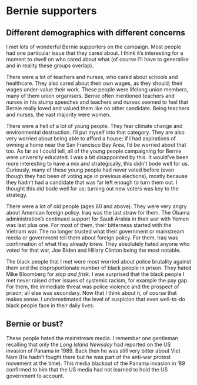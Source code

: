 # Bernie supporters


## Different demographics with different concerns

I met lots of wonderful Bernie supporters on the campaign. Most people had one particular issue that they cared about. I think it's interesting for a moment to dwell on who cared about what (of course I'll have to generalise and in reality these groups overlap). 

There were a lot of teachers and nurses, who cared about schools and healthcare. They also cared about their own wages, as they should; their wages under-value their work. These people were lifelong union members, many of them union organisers. Bernie often mentioned teachers and nurses in his stump speeches and teachers and nurses seemed to feel that Bernie really loved and valued them like no other candidate. Being teachers and nurses, the vast majority were women.

There were a hell of a lot of young people. They fear climate change and environmental destruction. I'll put myself into that category. They are also very worried about being able to afford a house; if I had aspirations of owning a home near the San Francisco Bay Area, I'd be worried about that too. As far as I could tell, all of the young people campaigning for Bernie were university educated. I was a bit disappointed by this. It would've been more interesting to have a mix and strategically, this didn't bode well for us. Curiously, many of these young people had never voted before (even though they had been of voting age in previous elections), mostly because they hadn't had a candidate that was far left enough to turn them out. I thought this did bode well for us; turning out new voters was key to the strategy.

There were a lot of old people (ages 60 and above). They were very angry about American foreign policy. Iraq was the last straw for them. The Obama administration's continued support for Saudi Arabia in their war with Yemen was last plus one. For most of them, their bitterness started with the Vietnam war. The no longer trusted what their government or mainstream media or government tell them about foreign policy. For them, Iraq was confirmation of what they already knew. They absolutely hated anyone who voted for that war, Joe Biden and Hillary Clinton being the most notable.

The black people that I met were most worried about police brutality against them and the disproportionate number of black people in prison. They hated Mike Bloomberg for _stop and frisk_. I was surprised that the black people I met never raised other issues of systemic racism, for example the pay gap. For them, the immediate threat was police violence and the prospect of prison; all else was secondary. Now that I think about it, of course that makes sense. I underestimated the level of suspicion that even well-to-do black people face in their daily lives.


## Bernie or bust?


These people hated the mainstream media. I remember one gentleman recalling that only the _Long Island Newsday_ had reported on the US invasion of Panama in 1989. Back then he was still very bitter about Viet Nam (He hadn't fought there but he was part of the anti-war protest movement at the time). This media blackout of the Panama invasion in '89 confirmed to him that the US media had not learned to hold the US government to account. 


